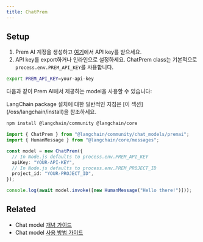 ```yaml
---
title: ChatPrem
---
```


## Setup

1. Prem AI 계정을 생성하고 [여기](https://studio.premai.io/sign-up)에서 API key를 받으세요.
2. API key를 export하거나 인라인으로 설정하세요. ChatPrem class는 기본적으로 `process.env.PREM_API_KEY`를 사용합니다.

```bash
export PREM_API_KEY=your-api-key
```

다음과 같이 Prem AI에서 제공하는 model을 사용할 수 있습니다:

<Tip>
LangChain package 설치에 대한 일반적인 지침은 [이 섹션](/oss/langchain/install)을 참조하세요.
</Tip>

```bash npm
npm install @langchain/community @langchain/core
```

```typescript
import { ChatPrem } from "@langchain/community/chat_models/premai";
import { HumanMessage } from "@langchain/core/messages";

const model = new ChatPrem({
  // In Node.js defaults to process.env.PREM_API_KEY
  apiKey: "YOUR-API-KEY",
  // In Node.js defaults to process.env.PREM_PROJECT_ID
  project_id: "YOUR-PROJECT_ID",
});

console.log(await model.invoke([new HumanMessage("Hello there!")]));
```

## Related

- Chat model [개념 가이드](/oss/langchain/models)
- Chat model [사용 방법 가이드](/oss/langchain/models)